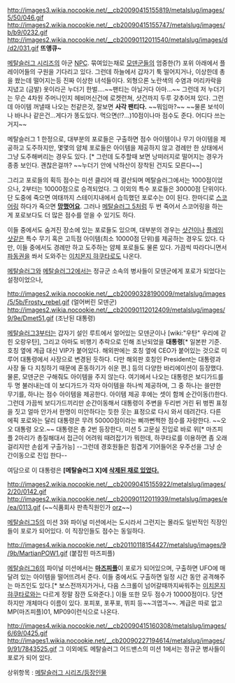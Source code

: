 http://images3.wikia.nocookie.net/__cb20090415155819/metalslug/images/5/50/046.gif
http://images2.wikia.nocookie.net/__cb20090415155747/metalslug/images/b/b9/0232.gif
http://images2.wikia.nocookie.net/__cb20090112011540/metalslug/images/d/d2/031.gif
'''뜨앵큐~'''

[[메탈슬러그 시리즈]]의 아군 [[NPC]]. 묶여있는채로 [[모덴군]]들의 엄중한(?) 포위 아래에서 플레이어들의 구원을 기다리고 있다. 그런데 하늘에서 갑자기 툭 떨어지거나, 이상한데 총을 쐈는데 떨어지는등 진짜 이상한 녀석들이다. 외형으론 노란색의 수염과 머리카락을 지녔고 (금발) 옷이라곤 누더기 한벌....~~팬티는 아닐거다 아마...~~ 그런데 저 누더기는 무슨 4차원 주머니인지 헤비머신건에 로켓런쳐, 샷건까지 두루 갖추어져 있다. 그런데 아이템 꺼낼때 나오는 천같은것, 잘보면 '''사각 팬티다.''' ~~뭐임마?~~ ~~물론 보석이나 바나나 같은건...게다가 똥도있다. 먹으면(!?...)10점이나마 점수도 준다. 어디다 쓰는 거지~~

메탈슬러그 1 한정으로, 대부분의 포로들은 구출하면 점수 아이템이나 무기 아이템을 제공하고 도주하지만, 몇몇의 얌체 포로들은 아이템을 제공하지 않고 경례만 한 상태에서 그냥 도주해버리는 경우도 있다. [* 그런데 도주할때 보면 낭떠러지로 떨어지는 경우가 종종 보인다. 괜찮은걸까? ~~누더기 안에 낙하산이 장착된 건지도 모른다~~]

그리고 포로들의 획득 점수는 미션 클리어 때 결산되며 메탈슬러그에서는 1000점이었으나, 2부터는 10000점으로 승격되었다. 그 이외의 특수 포로들은 30000점 단위이다. 단 도중에 죽으면 여태까지 스테이지내에서 습득했던 포로수는 0이 된다. 한마디로 [[스코어링]] 하다가 죽으면 '''[[망했어요]]'''. 그러나 [[메탈슬러그 5]]처럼 두 번 죽어서 스코어링을 하는 게 포로보다도 더 많은 점수를 얻을 수 있기도 하다.

이들 중에서도 숨겨진 장소에 있는 포로들도 있으며, 대부분의 경우는 [[샷건]]이나 [[플레임 샷]]같은 특수 무기 혹은 고득점 아이템(최소 10000점 단위)를 제공하는 경우도 있다. 다만, 이들 중에서도 경례만 하고 도주하는 얌체 포로들도 물론 있다. 가끔씩 따라다니면서 [[파동권]]을 쏴서 도와주는 [[이치몬지 햐쿠타로]]도 나온다.

[[메탈슬러그]]와 [[메탈슬러그2]]에서는 정규군 소속의 병사들이 모덴군에게 포로가 되었다는 설정이었으나,

http://images2.wikia.nocookie.net/__cb20090328190009/metalslug/images/5/5b/Frosty_rebel.gif
(얼어버린 모덴군)
http://images2.wikia.nocookie.net/__cb20090112012409/metalslug/images/9/9e/Dmet51.gif
(조난된 대통령)

[[메탈슬러그3]]부터는 갑자기 설인 루트에서 얼어있는 모덴군이나 [wiki:"우탄" 우리에 갇힌 오랑우탄], 그리고 아마도 비행기 추락으로 인해 조난되었을 '''대통령'''[* 일본판 기준. 호칭 옆에 계급 대신 VIP가 붙어있다. 해외판에는 호칭 옆에 CEO가 붙어있는 것으로 미루어 대통령에서 사장으로 변경된 듯하다. 다만 해외판 호칭인 President는 대통령과 사장 둘 다 지칭하기 때문에 혼동하기가 쉬운 편.] 등의 다양한 바리에이션이 등장했다. 물론, 모덴군은 구해줘도 아이템을 주지 않는다. 여기에서 나오는 대통령은 보디가드를 두 명 불러내는데 이 보디가드가 각자 아이템을 하나씩 제공하며, 그 중 하나는 쓸만한 무기를, 하나는 점수 아이템을 제공한다. 아이템 제공 후에는 셋이 함께 순간이동(!)한다. 그런데 가끔씩 보디가드끼리만 순간이동해서 대통령이 주변을 두리번 거린 뒤 벙찐 표정을 짓고 얼마 안가서 한명이 미안하다는 듯한 웃는 표정으로 다시 와서 데려간다. 다른 에픽 포로와는 달리 대통령은 무려 50000점이라는 삐까뻔쩍한 점수를 자랑한다. ~~오오 대통령 오오.~~
대통령은 총 2번 등장한다, 미션 5 고문실 진입로 바로 위[* 마즈피플 2마리가 총질해대서 접근이 어려워 때려잡기가 뭐한데, 하쿠타로를 이용하면 좀 오래걸리지만 손쉽게 구출가능] --그런데 경호원들은 힘겹게 기어들어온 우주선을 그냥 순간이동으로 진입 한다--

여담으로 이 대통령은 '''[메탈슬러그 X]에 [http://m.youtube.com/watch?v=APo5uY6NrRw 삭제된 채로 있었다.]'''

http://images2.wikia.nocookie.net/__cb20090415155922/metalslug/images/2/20/0142.gif
http://images2.wikia.nocookie.net/__cb20090112011939/metalslug/images/e/ea/0113.gif
(~~식품회사 판촉직원인가 [[orz]]~~)

[[메탈슬러그5]]의 미션 3와 파이널 미션에서는 도시라서 그런지는 몰라도 일반적인 직장인들이 포로가 되어있다. 이 직장인들도 점수는 동일하다.

http://images4.wikia.nocookie.net/__cb20110118154427/metalslug/images/9/9b/MartianPOW1.gif
(붙잡힌 마즈피플)

[[메탈슬러그6]]의 파이널 미션에서는 '''[[마즈피플]]'''이 포로가 되어있으며, 구출하면 UFO에 매달려 있는 아이템을 떨어뜨려서 준다. 이들 중에서도 구출하면 일정 시간 동안 공격해주는 마즈인도 있다.[* 보스전까지가거나, 다음 스크롤이 넘어갈때까지싸워주는 [[이치몬지 햐쿠타로]]와는 다르게 정말 잠깐 도와준다.] 이들 또한 모두 점수가 10000점이다. 당연하지만 개체마다 이름이 있다. 포피포, 포푸포, 뷔피 등~~긔엽긔~~. 계급은 따로 없고 MP(마즈피플)01, MP09이런식으로 나온다.

http://images4.wikia.nocookie.net/__cb20090415160308/metalslug/images/6/69/0425.gif
http://images1.wikia.nocookie.net/__cb20090227194614/metalslug/images/9/91/7843525.gif
그 이외에도 메탈슬러그 어드밴스의 미션 1에서는 정규군 병사들이 포로가 되어 있다.

상위항목 : [[메탈슬러그 시리즈/등장인물]]
